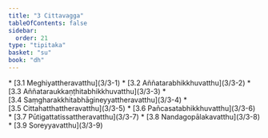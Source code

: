 ```yaml
---
title: "3 Cittavagga"
tableOfContents: false
sidebar:
  order: 21
type: "tipitaka"
basket: "su"
book: "dh"
---
```



<DynamicBreadcrumb />



<TableOfContents book="dh" section="3">
* [3.1 Meghiyattheravatthu](3/3-1)
* [3.2 Aññatarabhikkhuvatthu](3/3-2)
* [3.3 Aññataraukkaṇṭhitabhikkhuvatthu](3/3-3)
* [3.4 Saṃgharakkhitabhāgineyyattheravatthu](3/3-4)
* [3.5 Cittahatthattheravatthu](3/3-5)
* [3.6 Pañcasatabhikkhuvatthu](3/3-6)
* [3.7 Pūtigattatissattheravatthu](3/3-7)
* [3.8 Nandagopālakavatthu](3/3-8)
* [3.9 Soreyyavatthu](3/3-9)
</TableOfContents>